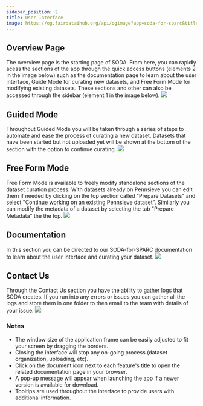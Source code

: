 ```yaml
---
sidebar_position: 2
title: User Interface
image: https://og.fairdataihub.org/api/ogimage?app=soda-for-sparc&title=User%20Interface&description=Getting%20Started
---
```


## Overview Page

The overview page is the starting page of SODA. From here, you can rapidly acess the sections of the app through the quick access buttons (elements 2 in the image below) such as the documentation page to learn about the user interface, Guide Mode for curating new datasets, and Free Form Mode for modifying existing datasets. These sections and other can also be accessed through the sidebar (element 1 in the image below).
![](https://raw.githubusercontent.com/fairdataihub/SODA-for-SPARC/main/docs/documentation/getting-started/overview-soda.PNG)

## Guided Mode

Throughout Guided Mode you will be taken through a series of steps to automate and ease the process of curating a new dataset. Datasets that have been started but not uploaded yet will be shown at the bottom of the section with the option to continue curating.
![](https://raw.githubusercontent.com/fairdataihub/SODA-for-SPARC/main/docs/documentation/getting-started/guided-mode.png)

## Free Form Mode

Free Form Mode is available to freely modify standalone sections of the dataset curation process. With datasets already on Pennsieve you can edit them if needed by clicking on the top section called "Prepare Datasets" and select "Continue working on an existing Pennsieve dataset".
Similarly you can modify the metadata of a dataset by selecting the tab "Prepare Metadata" the the top.
![](https://raw.githubusercontent.com/fairdataihub/SODA-for-SPARC/main/docs/documentation/getting-started/freeform-mode.png)

## Documentation

In this section you can be directed to our SODA-for-SPARC documentation to learn about the user interface and curating your dataset.
![](https://raw.githubusercontent.com/fairdataihub/SODA-for-SPARC/main/docs/documentation/getting-started/documentation-page.PNG)

## Contact Us

Through the Contact Us section you have the ability to gather logs that SODA creates. If you run into any errors or issues you can gather all the logs and store them in one folder to then email to the team with details of your issue.
![](https://raw.githubusercontent.com/fairdataihub/SODA-for-SPARC/main/docs/documentation/getting-started/contact-us.png)

### Notes

- The window size of the application frame can be easily adjusted to fit your screen by dragging the borders.
- Closing the interface will stop any on-going process (dataset organization, uploading, etc).
- Click on the document icon next to each feature's title to open the related documentation page in your browser.
- A pop-up message will appear when launching the app if a newer version is available for download.
- Tooltips are used throughout the interface to provide users with additional information.


<PageFeedback />
